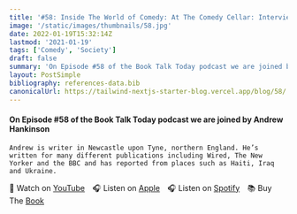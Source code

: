 ```yaml
---
title: '#58: Inside The World of Comedy: At The Comedy Cellar: Interview with Andrew Hankinson'
image: '/static/images/thumbnails/58.jpg'
date: 2022-01-19T15:32:14Z
lastmod: '2021-01-19'
tags: ['Comedy', 'Society']
draft: false
summary: 'On Episode #58 of the Book Talk Today podcast we are joined by Andrew Hankinson. Andrew is writer in Newcastle upon Tyne, northern England. He’s written for many different publications including Wired, The New Yorker and the BBC and has reported from places such as Haiti, Iraq and Ukraine.'
layout: PostSimple
bibliography: references-data.bib
canonicalUrl: https://tailwind-nextjs-starter-blog.vercel.app/blog/58/
---
```


#### On Episode #58 of the Book Talk Today podcast we are joined by Andrew Hankinson

    Andrew is writer in Newcastle upon Tyne, northern England. He’s written for many different publications including Wired, The New Yorker and the BBC and has reported from places such as Haiti, Iraq and Ukraine.

🎥&nbsp;Watch on [YouTube]&emsp;🎧&nbsp;Listen on [Apple]&emsp;🎧&nbsp;Listen on [Spotify]&emsp;📚&nbsp;Buy The [Book]&emsp;

[youtube]: https://youtu.be/q76sFkO5na0
[apple]: https://podcasts.apple.com/gb/podcast/58-inside-the-world-of-comedy-at-the-comedy/id1525619296?i=1000548344573
[spotify]: https://open.spotify.com/episode/1Au1mrEsnLxy05L9tEy4M4?si=qDodelEnT2S65E52tWCzOg
[book]: https://amzn.to/3NVYA7m
